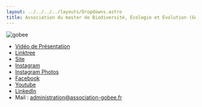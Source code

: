 ```yaml
---
layout: ../../../../layouts/Dropdowns.astro
title: Association du master de Biodiversité, Écologie et Évolution (GoBEE)
---
```

![gobee](/assets/assos/gobee.png)  
- [Vidéo de Présentation](https://www.youtube.com/watch?v=GOCtlwk_AhU)  
- [Linktree](https://linktr.ee/GoBEE)  
- [Site](https://www.association-gobee.fr/)  
- [Instagram](https://www.instagram.com/association_gobee/)  
- [Instagram Photos](https://www.instagram.com/gobee_naturaliste/)  
- [Facebook](https://www.facebook.com/GobeeSU)  
- [Youtube](https://www.youtube.com/channel/UCQ1LnZxoM3rpNTGMFhRcf_g)  
- [LinkedIn](https://fr.linkedin.com/company/gobee-su)  
- Mail : administration@association-gobee.fr